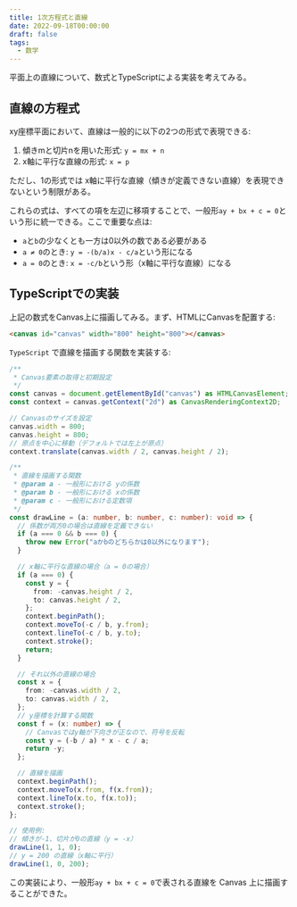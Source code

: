 ```yaml
---
title: 1次方程式と直線
date: 2022-09-18T00:00:00
draft: false
tags:
  - 数学
---
```


平面上の直線について、数式とTypeScriptによる実装を考えてみる。

## 直線の方程式

xy座標平面において、直線は一般的に以下の2つの形式で表現できる:

1. 傾きmと切片nを用いた形式: `y = mx + n`
2. x軸に平行な直線の形式: `x = p`

ただし、1の形式では x軸に平行な直線（傾きが定義できない直線）を表現できないという制限がある。

これらの式は、すべての項を左辺に移項することで、一般形`ay + bx + c = 0`という形に統一できる。ここで重要な点は:

- `a`と`b`の少なくとも一方は0以外の数である必要がある
- `a ≠ 0`のとき: `y = -(b/a)x - c/a`という形になる
- `a = 0`のとき: `x = -c/b`という形（x軸に平行な直線）になる

## TypeScriptでの実装

上記の数式をCanvas上に描画してみる。まず、HTMLにCanvasを配置する:

```html
<canvas id="canvas" width="800" height="800"></canvas>
```

`TypeScript` で直線を描画する関数を実装する:

```ts
/**
 * Canvas要素の取得と初期設定
 */
const canvas = document.getElementById("canvas") as HTMLCanvasElement;
const context = canvas.getContext("2d") as CanvasRenderingContext2D;

// Canvasのサイズを設定
canvas.width = 800;
canvas.height = 800;
// 原点を中心に移動（デフォルトでは左上が原点）
context.translate(canvas.width / 2, canvas.height / 2);

/**
 * 直線を描画する関数
 * @param a - 一般形における yの係数
 * @param b - 一般形における xの係数
 * @param c - 一般形における定数項
 */
const drawLine = (a: number, b: number, c: number): void => {
  // 係数が両方0の場合は直線を定義できない
  if (a === 0 && b === 0) {
    throw new Error("aかbのどちらかは0以外になります");
  }

  // x軸に平行な直線の場合（a = 0の場合）
  if (a === 0) {
    const y = {
      from: -canvas.height / 2,
      to: canvas.height / 2,
    };
    context.beginPath();
    context.moveTo(-c / b, y.from);
    context.lineTo(-c / b, y.to);
    context.stroke();
    return;
  }

  // それ以外の直線の場合
  const x = {
    from: -canvas.width / 2,
    to: canvas.width / 2,
  };
  // y座標を計算する関数
  const f = (x: number) => {
    // Canvasではy軸が下向きが正なので、符号を反転
    const y = (-b / a) * x - c / a;
    return -y;
  };

  // 直線を描画
  context.beginPath();
  context.moveTo(x.from, f(x.from));
  context.lineTo(x.to, f(x.to));
  context.stroke();
};

// 使用例:
// 傾きが-1、切片が0の直線（y = -x）
drawLine(1, 1, 0);
// y = 200 の直線（x軸に平行）
drawLine(1, 0, 200);
```

この実装により、一般形`ay + bx + c = 0`で表される直線を Canvas 上に描画することができた。
